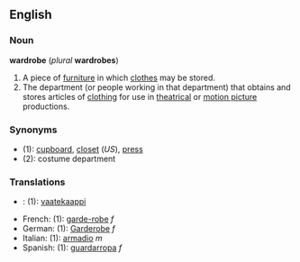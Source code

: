 ==English==
===Noun===
'''wardrobe''' (''plural'' '''wardrobes''')

# A piece of [[furniture]] in which [[clothes]] may be stored. 
# The department (or people working in that department) that obtains and stores articles of [[clothing]] for use in [[theatrical]] or [[motion picture]] productions.

===Synonyms===
*(1): [[cupboard]], [[closet]] (''US''), [[press]]
*(2): costume department

===Translations===
*{{fi}}: (1): [[vaatekaappi]]
*French: (1): [[garde-robe]] ''f''
*German: (1): [[Garderobe]] ''f''
*Italian: (1): [[armadio]] ''m''
*Spanish: (1): [[guardarropa]] ''f''